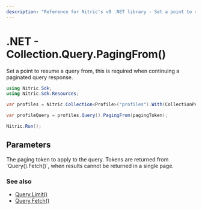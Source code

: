 ```yaml
---
description: "Reference for Nitric's v0 .NET library - Set a point to resume a query from."
---
```


# .NET - Collection.Query.PagingFrom()

Set a point to resume a query from, this is required when continuing a paginated query response.

```csharp
using Nitric.Sdk;
using Nitric.Sdk.Resources;

var profiles = Nitric.Collection<Profile>("profiles").With(CollectionPermission.Reading);

var profileQuery = profiles.Query().PagingFrom(pagingToken);

Nitric.Run();
```

## Parameters

<Properties>
  <Property name="pagingToken" required type="Dictionary<string, object>">
    The paging token to apply to the query. Tokens are returned from
    `Query().Fetch()`, when results cannot be returned in a single page.
  </Property>
</Properties>

### See also

- [Query.Limit()](./collection-query-limit)
- [Query.Fetch()](./collection-query-where)
